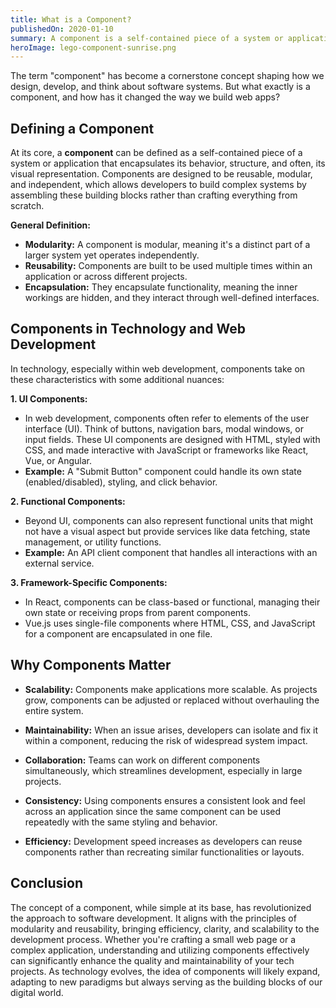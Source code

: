 ```yaml
---
title: What is a Component?
publishedOn: 2020-01-10
summary: A component is a self-contained piece of a system or application that encapsulates its behavior, structure, and often, its visual representation.
heroImage: lego-component-sunrise.png
---
```


The term "component" has become a cornerstone concept shaping how we design, develop, and think about software systems. But what exactly is a component, and how has it changed the way we build web apps?

## Defining a Component

At its core, a **component** can be defined as a self-contained piece of a system or application that encapsulates its behavior, structure, and often, its visual representation. Components are designed to be reusable, modular, and independent, which allows developers to build complex systems by assembling these building blocks rather than crafting everything from scratch.

**General Definition:**

- **Modularity:** A component is modular, meaning it's a distinct part of a larger system yet operates independently.
- **Reusability:** Components are built to be used multiple times within an application or across different projects.
- **Encapsulation:** They encapsulate functionality, meaning the inner workings are hidden, and they interact through well-defined interfaces.

## Components in Technology and Web Development

In technology, especially within web development, components take on these characteristics with some additional nuances:

**1. UI Components:**

- In web development, components often refer to elements of the user interface (UI). Think of buttons, navigation bars, modal windows, or input fields. These UI components are designed with HTML, styled with CSS, and made interactive with JavaScript or frameworks like React, Vue, or Angular.
- **Example:** A "Submit Button" component could handle its own state (enabled/disabled), styling, and click behavior.

**2. Functional Components:**

- Beyond UI, components can also represent functional units that might not have a visual aspect but provide services like data fetching, state management, or utility functions.
- **Example:** An API client component that handles all interactions with an external service.

**3. Framework-Specific Components:**

- In React, components can be class-based or functional, managing their own state or receiving props from parent components.
- Vue.js uses single-file components where HTML, CSS, and JavaScript for a component are encapsulated in one file.

## Why Components Matter

- **Scalability:** Components make applications more scalable. As projects grow, components can be adjusted or replaced without overhauling the entire system.
- **Maintainability:** When an issue arises, developers can isolate and fix it within a component, reducing the risk of widespread system impact.

- **Collaboration:** Teams can work on different components simultaneously, which streamlines development, especially in large projects.

- **Consistency:** Using components ensures a consistent look and feel across an application since the same component can be used repeatedly with the same styling and behavior.

- **Efficiency:** Development speed increases as developers can reuse components rather than recreating similar functionalities or layouts.

## Conclusion

The concept of a component, while simple at its base, has revolutionized the approach to software development. It aligns with the principles of modularity and reusability, bringing efficiency, clarity, and scalability to the development process. Whether you're crafting a small web page or a complex application, understanding and utilizing components effectively can significantly enhance the quality and maintainability of your tech projects. As technology evolves, the idea of components will likely expand, adapting to new paradigms but always serving as the building blocks of our digital world.
